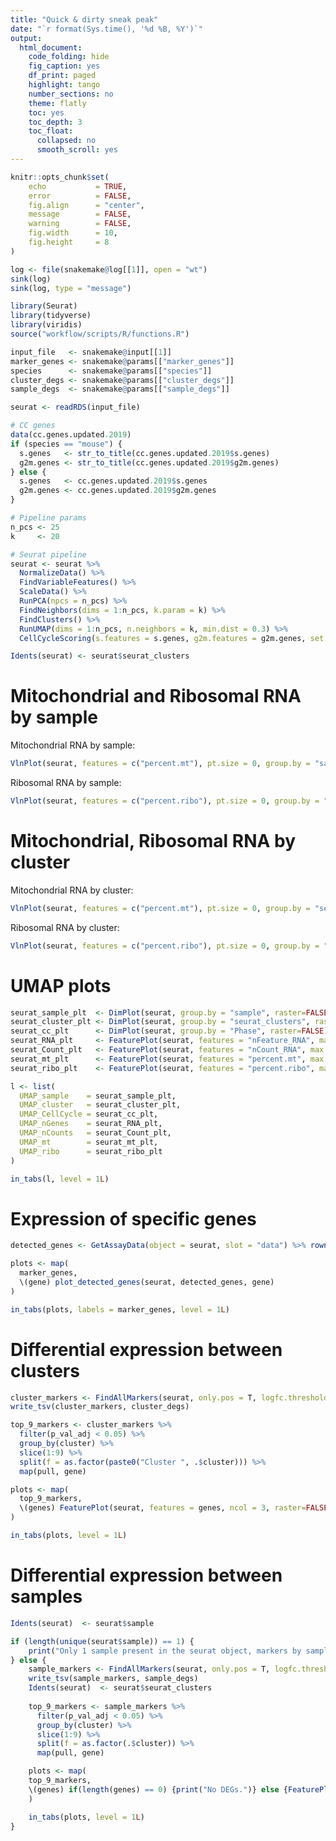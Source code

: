 ```yaml
---
title: "Quick & dirty sneak peak"
date: "`r format(Sys.time(), '%d %B, %Y')`"
output:
  html_document:
    code_folding: hide
    fig_caption: yes
    df_print: paged
    highlight: tango
    number_sections: no
    theme: flatly
    toc: yes
    toc_depth: 3
    toc_float:
      collapsed: no
      smooth_scroll: yes
---
```


```r
knitr::opts_chunk$set(
    echo           = TRUE,
    error          = FALSE,
    fig.align      = "center",
    message        = FALSE,
    warning        = FALSE,
    fig.width      = 10,
    fig.height     = 8
)
```

```r
log <- file(snakemake@log[[1]], open = "wt")
sink(log)
sink(log, type = "message")
```

```r
library(Seurat)
library(tidyverse)
library(viridis)
source("workflow/scripts/R/functions.R")
```

```r
input_file   <- snakemake@input[[1]]
marker_genes <- snakemake@params[["marker_genes"]]
species      <- snakemake@params[["species"]]
cluster_degs <- snakemake@params[["cluster_degs"]]
sample_degs  <- snakemake@params[["sample_degs"]]
```

```r
seurat <- readRDS(input_file)
```

```r
# CC genes
data(cc.genes.updated.2019)
if (species == "mouse") {
  s.genes   <- str_to_title(cc.genes.updated.2019$s.genes)
  g2m.genes <- str_to_title(cc.genes.updated.2019$g2m.genes)
} else {
  s.genes   <- cc.genes.updated.2019$s.genes
  g2m.genes <- cc.genes.updated.2019$g2m.genes
}

# Pipeline params
n_pcs <- 25
k     <- 20

# Seurat pipeline
seurat <- seurat %>%
  NormalizeData() %>%
  FindVariableFeatures() %>%
  ScaleData() %>%
  RunPCA(npcs = n_pcs) %>%
  FindNeighbors(dims = 1:n_pcs, k.param = k) %>%
  FindClusters() %>%
  RunUMAP(dims = 1:n_pcs, n.neighbors = k, min.dist = 0.3) %>%
  CellCycleScoring(s.features = s.genes, g2m.features = g2m.genes, set.ident = TRUE)

Idents(seurat) <- seurat$seurat_clusters
```

# Mitochondrial and Ribosomal RNA by sample

Mitochondrial RNA by sample:

```r
VlnPlot(seurat, features = c("percent.mt"), pt.size = 0, group.by = "sample") + theme(legend.position = "none")
```

Ribosomal RNA by sample:

```r
VlnPlot(seurat, features = c("percent.ribo"), pt.size = 0, group.by = "sample") + theme(legend.position = "none")
```


# Mitochondrial, Ribosomal RNA by cluster

Mitochondrial RNA by cluster:

```r
VlnPlot(seurat, features = c("percent.mt"), pt.size = 0, group.by = "seurat_clusters") + theme(legend.position = "none")
```

Ribosomal RNA by cluster:

```r
VlnPlot(seurat, features = c("percent.ribo"), pt.size = 0, group.by = "seurat_clusters") + theme(legend.position = "none")
```


# UMAP plots {.tabset .tabset-fade}

```r
seurat_sample_plt  <- DimPlot(seurat, group.by = "sample", raster=FALSE)
seurat_cluster_plt <- DimPlot(seurat, group.by = "seurat_clusters", raster=FALSE)
seurat_cc_plt      <- DimPlot(seurat, group.by = "Phase", raster=FALSE)
seurat_RNA_plt     <- FeaturePlot(seurat, features = "nFeature_RNA", max.cutoff = "q99", raster=FALSE) + scale_color_viridis()
seurat_Count_plt   <- FeaturePlot(seurat, features = "nCount_RNA", max.cutoff = "q99", raster=FALSE) + scale_color_viridis()
seurat_mt_plt      <- FeaturePlot(seurat, features = "percent.mt", max.cutoff = "q99", raster=FALSE) + scale_color_viridis()
seurat_ribo_plt    <- FeaturePlot(seurat, features = "percent.ribo", max.cutoff = "q99", raster=FALSE) + scale_color_viridis()

l <- list(
  UMAP_sample    = seurat_sample_plt,
  UMAP_cluster   = seurat_cluster_plt,
  UMAP_CellCycle = seurat_cc_plt,
  UMAP_nGenes    = seurat_RNA_plt,
  UMAP_nCounts   = seurat_Count_plt,
  UMAP_mt        = seurat_mt_plt,
  UMAP_ribo      = seurat_ribo_plt
)

in_tabs(l, level = 1L)
```

# Expression of specific genes {.tabset .tabset-fade}

```r
detected_genes <- GetAssayData(object = seurat, slot = "data") %>% rownames()

plots <- map(
  marker_genes,
  \(gene) plot_detected_genes(seurat, detected_genes, gene)
)

in_tabs(plots, labels = marker_genes, level = 1L)
```


# Differential expression between clusters {.tabset .tabset-fade}

```r
cluster_markers <- FindAllMarkers(seurat, only.pos = T, logfc.threshold = 0.25)
write_tsv(cluster_markers, cluster_degs)

top_9_markers <- cluster_markers %>% 
  filter(p_val_adj < 0.05) %>%
  group_by(cluster) %>%
  slice(1:9) %>%
  split(f = as.factor(paste0("Cluster ", .$cluster))) %>%
  map(pull, gene)

plots <- map(
  top_9_markers,
  \(genes) FeaturePlot(seurat, features = genes, ncol = 3, raster=FALSE) & scale_color_viridis()
)

in_tabs(plots, level = 1L)
```

# Differential expression between samples {.tabset .tabset-fade}

```r
Idents(seurat)  <- seurat$sample

if (length(unique(seurat$sample)) == 1) {
    print("Only 1 sample present in the seurat object, markers by sample can't be calculated.")
} else {
    sample_markers <- FindAllMarkers(seurat, only.pos = T, logfc.threshold = 0.25)
    write_tsv(sample_markers, sample_degs)
    Idents(seurat)  <- seurat$seurat_clusters
    
    top_9_markers <- sample_markers %>% 
      filter(p_val_adj < 0.05) %>%
      group_by(cluster) %>%
      slice(1:9) %>%
      split(f = as.factor(.$cluster)) %>%
      map(pull, gene)

    plots <- map(
    top_9_markers,
    \(genes) if(length(genes) == 0) {print("No DEGs.")} else {FeaturePlot(seurat, features = genes, ncol = 3, raster=FALSE) & scale_color_viridis()}
    )

    in_tabs(plots, level = 1L)
}
```